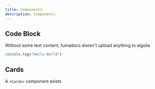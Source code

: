 ```yaml
---
title: Components
description: Components
---
```


## Code Block

Without some text content, fumadocs doesn't upload anything to algolia

```js
console.log("Hello World")
```

## Cards

A `<Cards>` component exists

<Cards>
	<Card title="Learn more about Next.js" href="https://nextjs.org/docs" />
	<Card title="Learn more about Fumadocs" href="https://fumadocs.vercel.app" />
</Cards>
